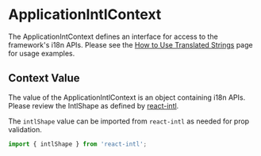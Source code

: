# ApplicationIntlContext

The ApplicationIntContext defines an interface for access to the framework's i18n APIs.
Please see the [How to Use Translated Strings](/components/terra-application/application/how-to/use-translated-strings) page for usage examples.

## Context Value

The value of the ApplicationIntlContext is an object containing i18n APIs.
Please review the IntlShape as defined by [react-intl](https://github.com/formatjs/react-intl/blob/master/docs/API.md#intlshape).

The `intlShape` value can be imported from `react-intl` as needed for prop validation.

```js
import { intlShape } from 'react-intl';
```
